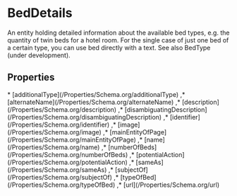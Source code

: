 
# BedDetails

An entity holding detailed information about the available bed types, e.g. the quantity of twin beds for a hotel room. For the single case of just one bed of a certain type, you can use bed directly with a text. See also <Link href="/BedType">BedType</Link> (under development).

## Properties

<Grid>
* [additionalType](/Properties/Schema.org/additionalType)
,* [alternateName](/Properties/Schema.org/alternateName)
,* [description](/Properties/Schema.org/description)
,* [disambiguatingDescription](/Properties/Schema.org/disambiguatingDescription)
,* [identifier](/Properties/Schema.org/identifier)
,* [image](/Properties/Schema.org/image)
,* [mainEntityOfPage](/Properties/Schema.org/mainEntityOfPage)
,* [name](/Properties/Schema.org/name)
,* [numberOfBeds](/Properties/Schema.org/numberOfBeds)
,* [potentialAction](/Properties/Schema.org/potentialAction)
,* [sameAs](/Properties/Schema.org/sameAs)
,* [subjectOf](/Properties/Schema.org/subjectOf)
,* [typeOfBed](/Properties/Schema.org/typeOfBed)
,* [url](/Properties/Schema.org/url)

</Grid>

